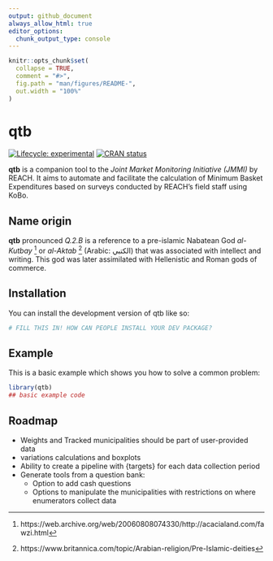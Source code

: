 ```yaml
---
output: github_document
always_allow_html: true
editor_options: 
  chunk_output_type: console
---
```


<!-- README.md is generated from README.Rmd. Please edit that file -->

```r
knitr::opts_chunk$set(
  collapse = TRUE,
  comment = "#>",
  fig.path = "man/figures/README-",
  out.width = "100%"
)
```

# qtb

<!-- badges: start -->
[![Lifecycle: experimental](https://img.shields.io/badge/lifecycle-experimental-orange.svg)](https://lifecycle.r-lib.org/articles/stages.html#experimental)
[![CRAN status](https://www.r-pkg.org/badges/version/qtb)](https://CRAN.R-project.org/package=qtb)
<!-- badges: end -->


**qtb** is a companion tool to the *Joint Market Monitoring Initiative (JMMI)* by REACH. It aims to automate and facilitate the calculation of Minimum Basket Expenditures based on surveys conducted by REACH's field staff using KoBo.

## Name origin

**qtb** pronounced *Q.2.B*  is a reference to a pre-islamic Nabatean  God *al-Kutbay* [^1] or *al-Aktab* [^2] (Arabic: الكتبي)  that was associated with intellect and writing. This god was later assimilated with Hellenistic and Roman gods of commerce.

## Installation

You can install the development version of qtb like so:

``` r
# FILL THIS IN! HOW CAN PEOPLE INSTALL YOUR DEV PACKAGE?
```
## Example

This is a basic example which shows you how to solve a common problem:

```r
library(qtb)
## basic example code
```

## Roadmap

* Weights and Tracked municipalities should be part of user-provided data
* variations calculations and boxplots
* Ability to create a pipeline with {targets} for each data collection period
* Generate tools from a question bank:
  * Option to add cash questions
  * Options to manipulate the municipalities with restrictions on where enumerators collect data

[^1]: https://web.archive.org/web/20060808074330/http://acacialand.com/fawzi.html
[^2]: https://www.britannica.com/topic/Arabian-religion/Pre-Islamic-deities
